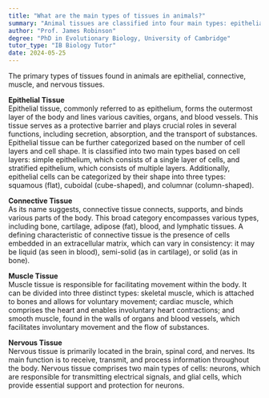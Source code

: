```yaml
---
title: "What are the main types of tissues in animals?"
summary: "Animal tissues are classified into four main types: epithelial, connective, muscle, and nervous tissues, each serving distinct functions essential for the organism's structure and operation."
author: "Prof. James Robinson"
degree: "PhD in Evolutionary Biology, University of Cambridge"
tutor_type: "IB Biology Tutor"
date: 2024-05-25
---
```


The primary types of tissues found in animals are epithelial, connective, muscle, and nervous tissues.

**Epithelial Tissue**  
Epithelial tissue, commonly referred to as epithelium, forms the outermost layer of the body and lines various cavities, organs, and blood vessels. This tissue serves as a protective barrier and plays crucial roles in several functions, including secretion, absorption, and the transport of substances. Epithelial tissue can be further categorized based on the number of cell layers and cell shape. It is classified into two main types based on cell layers: simple epithelium, which consists of a single layer of cells, and stratified epithelium, which consists of multiple layers. Additionally, epithelial cells can be categorized by their shape into three types: squamous (flat), cuboidal (cube-shaped), and columnar (column-shaped).

**Connective Tissue**  
As its name suggests, connective tissue connects, supports, and binds various parts of the body. This broad category encompasses various types, including bone, cartilage, adipose (fat), blood, and lymphatic tissues. A defining characteristic of connective tissue is the presence of cells embedded in an extracellular matrix, which can vary in consistency: it may be liquid (as seen in blood), semi-solid (as in cartilage), or solid (as in bone).

**Muscle Tissue**  
Muscle tissue is responsible for facilitating movement within the body. It can be divided into three distinct types: skeletal muscle, which is attached to bones and allows for voluntary movement; cardiac muscle, which comprises the heart and enables involuntary heart contractions; and smooth muscle, found in the walls of organs and blood vessels, which facilitates involuntary movement and the flow of substances.

**Nervous Tissue**  
Nervous tissue is primarily located in the brain, spinal cord, and nerves. Its main function is to receive, transmit, and process information throughout the body. Nervous tissue comprises two main types of cells: neurons, which are responsible for transmitting electrical signals, and glial cells, which provide essential support and protection for neurons.
    